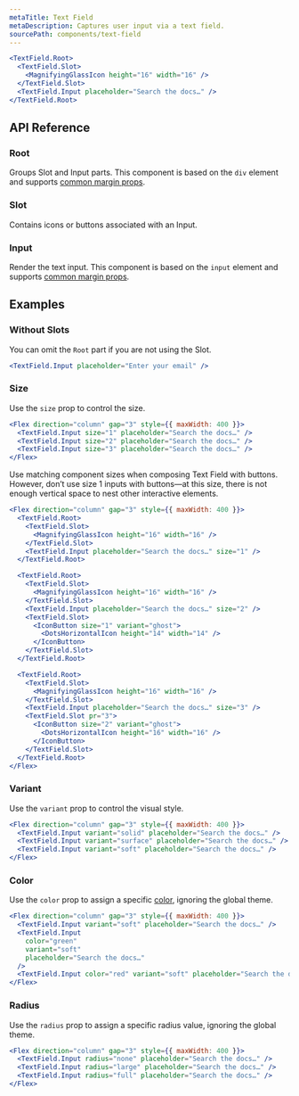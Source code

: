 ```yaml
---
metaTitle: Text Field
metaDescription: Captures user input via a text field.
sourcePath: components/text-field
---
```


```jsx live=true
<TextField.Root>
  <TextField.Slot>
    <MagnifyingGlassIcon height="16" width="16" />
  </TextField.Slot>
  <TextField.Input placeholder="Search the docs…" />
</TextField.Root>
```

## API Reference

### Root

Groups Slot and Input parts. This component is based on the `div` element and supports [common margin props](/themes/docs/theme/layout#margin-props).

<ThemesPropsTable name="textField" />

### Slot

Contains icons or buttons associated with an Input.

<ThemesPropsTable name="textFieldSlot" />

### Input

Render the text input. This component is based on the `input` element and supports [common margin props](/themes/docs/theme/layout#margin-props).

<ThemesPropsTable name="textField" />

## Examples

### Without Slots

You can omit the `Root` part if you are not using the Slot.

```jsx live=true
<TextField.Input placeholder="Enter your email" />
```

### Size

Use the `size` prop to control the size.

```jsx live=true
<Flex direction="column" gap="3" style={{ maxWidth: 400 }}>
  <TextField.Input size="1" placeholder="Search the docs…" />
  <TextField.Input size="2" placeholder="Search the docs…" />
  <TextField.Input size="3" placeholder="Search the docs…" />
</Flex>
```

Use matching component sizes when composing Text Field with buttons. However, don’t use size 1 inputs with buttons—at this size, there is not enough vertical space to nest other interactive elements.

```jsx live=true
<Flex direction="column" gap="3" style={{ maxWidth: 400 }}>
  <TextField.Root>
    <TextField.Slot>
      <MagnifyingGlassIcon height="16" width="16" />
    </TextField.Slot>
    <TextField.Input placeholder="Search the docs…" size="1" />
  </TextField.Root>

  <TextField.Root>
    <TextField.Slot>
      <MagnifyingGlassIcon height="16" width="16" />
    </TextField.Slot>
    <TextField.Input placeholder="Search the docs…" size="2" />
    <TextField.Slot>
      <IconButton size="1" variant="ghost">
        <DotsHorizontalIcon height="14" width="14" />
      </IconButton>
    </TextField.Slot>
  </TextField.Root>

  <TextField.Root>
    <TextField.Slot>
      <MagnifyingGlassIcon height="16" width="16" />
    </TextField.Slot>
    <TextField.Input placeholder="Search the docs…" size="3" />
    <TextField.Slot pr="3">
      <IconButton size="2" variant="ghost">
        <DotsHorizontalIcon height="16" width="16" />
      </IconButton>
    </TextField.Slot>
  </TextField.Root>
</Flex>
```

### Variant

Use the `variant` prop to control the visual style.

```jsx live=true
<Flex direction="column" gap="3" style={{ maxWidth: 400 }}>
  <TextField.Input variant="solid" placeholder="Search the docs…" />
  <TextField.Input variant="surface" placeholder="Search the docs…" />
  <TextField.Input variant="soft" placeholder="Search the docs…" />
</Flex>
```

### Color

Use the `color` prop to assign a specific [color](/themes/docs/theme/color), ignoring the global theme.

```jsx live=true
<Flex direction="column" gap="3" style={{ maxWidth: 400 }}>
  <TextField.Input variant="soft" placeholder="Search the docs…" />
  <TextField.Input
    color="green"
    variant="soft"
    placeholder="Search the docs…"
  />
  <TextField.Input color="red" variant="soft" placeholder="Search the docs…" />
</Flex>
```

### Radius

Use the `radius` prop to assign a specific radius value, ignoring the global theme.

```jsx live=true
<Flex direction="column" gap="3" style={{ maxWidth: 400 }}>
  <TextField.Input radius="none" placeholder="Search the docs…" />
  <TextField.Input radius="large" placeholder="Search the docs…" />
  <TextField.Input radius="full" placeholder="Search the docs…" />
</Flex>
```
